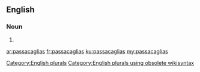 ==English==

===Noun===
{{head|en}}

# {{plural of|passacaglia}}

[[Category:English plurals]][[Category:English plurals using obsolete wikisyntax]]

[[ar:passacaglias]]
[[fr:passacaglias]]
[[ku:passacaglias]]
[[my:passacaglias]]